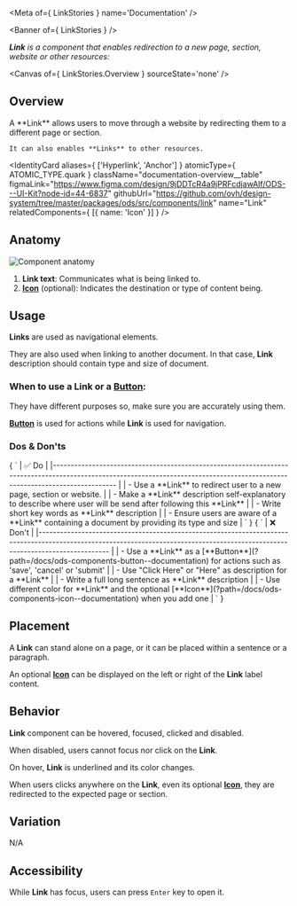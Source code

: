 
<Meta of={ LinkStories } name='Documentation' />

<Banner of={ LinkStories } />

_**Link** is a component that enables redirection to a new page, section, website or other resources:_

<Canvas of={ LinkStories.Overview } sourceState='none' />

## Overview

<div className="documentation-overview">
  <div id='description'>
    A **Link** allows users to move through a website by redirecting them to a different page or section.

    It can also enables **Links** to other resources.
  </div>

  <IdentityCard aliases={ ['Hyperlink', 'Anchor'] }
                atomicType={ ATOMIC_TYPE.quark }
                className="documentation-overview__table"
                figmaLink="https://www.figma.com/design/9jDDTcR4a9jPRFcdjawAlf/ODS---UI-Kit?node-id=44-6837"
                githubUrl="https://github.com/ovh/design-system/tree/master/packages/ods/src/components/link"
                name="Link"
                relatedComponents={ [{ name: 'Icon' }] } />
</div>

## Anatomy

![Component anatomy](components/link/anatomy.png "Component anatomy")

1. **Link text**: Communicates what is being linked to.
2. [**Icon**](?path=/docs/ods-components-icon--documentation) (optional): Indicates the destination or type of content being.

## Usage

**Links** are used as navigational elements.

They are also used when linking to another document. In that case, **Link** description should contain type and size of document.

### When to use a **Link** or a [**Button**](?path=/docs/ods-components-button--documentation):

They have different purposes so, make sure you are accurately using them.

[**Button**](?path=/docs/ods-components-button--documentation) is used for actions while **Link** is used for navigation.

### Dos & Don'ts

<Markdown className="documentation-do-table">
  { `
| ✅ Do                                                                                                                                                                           |
|------------------------------------------------------------------------------------------------------------------------------------------------------------------------------ |
| - Use a **Link** to redirect user to a new page, section or website.                                                                                                           |
| - Make a **Link** description self-explanatory to describe where user will be send after following this **Link**                                                               |
| - Write short key words as **Link** description                                                                                                                                |
| - Ensure users are aware of a **Link** containing a document by providing its type and size                                                                                    |
` }
</Markdown>

<Markdown className="documentation-dont-table">
  { `
| ❌ Don't                                                                                                                                                                          |
|-------------------------------------------------------------------------------------------------------------------------------------------------------------------------------- |
| - Use a **Link** as a [**Button**](?path=/docs/ods-components-button--documentation) for actions such as 'save', 'cancel' or 'submit'                                    |
| - Use "Click Here" or "Here" as description for a **Link**                                                                                                                       |
| - Write a full long sentence as **Link** description                                                                                                                             |
| - Use different color for **Link** and the optional [**Icon**](?path=/docs/ods-components-icon--documentation) when you add one                                          |
` }
</Markdown>

## Placement

A **Link** can stand alone on a page, or it can be placed within a sentence or a paragraph.

An optional [**Icon**](?path=/docs/ods-components-icon--documentation) can be displayed on the left or right of the **Link** label content.

## Behavior

**Link** component can be hovered, focused, clicked and disabled.

When disabled, users cannot focus nor click on the **Link**.

On hover, **Link** is underlined and its color changes.

When users clicks anywhere on the **Link**, even its optional [**Icon**](?path=/docs/ods-components-icon--documentation), they are redirected to the expected page or section.

## Variation

N/A

## Accessibility

While **Link** has focus, users can press `Enter` key to open it.
